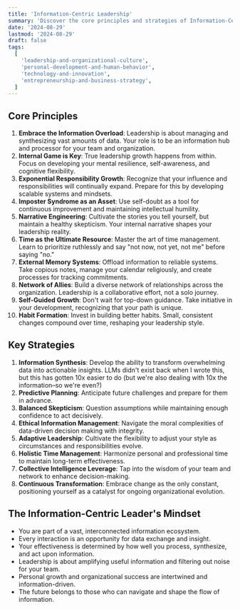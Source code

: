 ```yaml
---
title: 'Information-Centric Leadership'
summary: 'Discover the core principles and strategies of Information-Centric Leadership, an approach I crafted–during my time at Meta–to leading in our data-driven world.'
date: '2024-08-29'
lastmod: '2024-08-29'
draft: false
tags:
  [
    'leadership-and-organizational-culture',
    'personal-development-and-human-behavior',
    'technology-and-innovation',
    'entrepreneurship-and-business-strategy',
  ]
---
```


## Core Principles

1. **Embrace the Information Overload**: Leadership is about managing and synthesizing vast amounts of data. Your role is to be an information hub and processor for your team and organization.
2. **Internal Game is Key**: True leadership growth happens from within. Focus on developing your mental resilience, self-awareness, and cognitive flexibility.
3. **Exponential Responsibility Growth**: Recognize that your influence and responsibilities will continually expand. Prepare for this by developing scalable systems and mindsets.
4. **Imposter Syndrome as an Asset**: Use self-doubt as a tool for continuous improvement and maintaining intellectual humility.
5. **Narrative Engineering**: Cultivate the stories you tell yourself, but maintain a healthy skepticism. Your internal narrative shapes your leadership reality.
6. **Time as the Ultimate Resource**: Master the art of time management. Learn to prioritize ruthlessly and say "not now, not yet, not me" before saying "no."
7. **External Memory Systems**: Offload information to reliable systems. Take copious notes, manage your calendar religiously, and create processes for tracking commitments.
8. **Network of Allies**: Build a diverse network of relationships across the organization. Leadership is a collaborative effort, not a solo journey.
9. **Self-Guided Growth**: Don't wait for top-down guidance. Take initiative in your development, recognizing that your path is unique.
10. **Habit Formation**: Invest in building better habits. Small, consistent changes compound over time, reshaping your leadership style.

## Key Strategies

1. **Information Synthesis**: Develop the ability to transform overwhelming data into actionable insights. LLMs didn't exist back when I wrote this, but this has gotten 10x easier to do (but we're also dealing with 10x the information–so we're even?)
2. **Predictive Planning**: Anticipate future challenges and prepare for them in advance.
3. **Balanced Skepticism**: Question assumptions while maintaining enough confidence to act decisively.
4. **Ethical Information Management**: Navigate the moral complexities of data-driven decision making with integrity.
5. **Adaptive Leadership**: Cultivate the flexibility to adjust your style as circumstances and responsibilities evolve.
6. **Holistic Time Management**: Harmonize personal and professional time to maintain long-term effectiveness.
7. **Collective Intelligence Leverage**: Tap into the wisdom of your team and network to enhance decision-making.
8. **Continuous Transformation**: Embrace change as the only constant, positioning yourself as a catalyst for ongoing organizational evolution.

## The Information-Centric Leader's Mindset

- You are part of a vast, interconnected information ecosystem.
- Every interaction is an opportunity for data exchange and insight.
- Your effectiveness is determined by how well you process, synthesize, and act upon information.
- Leadership is about amplifying useful information and filtering out noise for your team.
- Personal growth and organizational success are intertwined and information-driven.
- The future belongs to those who can navigate and shape the flow of information.
